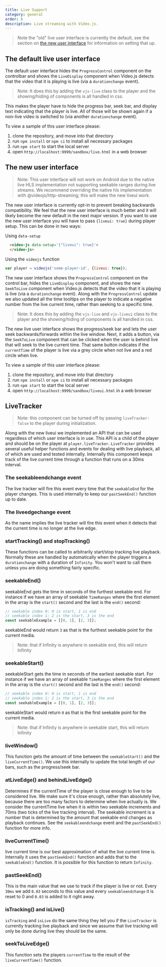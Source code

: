 ```yaml
---
title: Live Support
category: general
order: 6
description: Live streaming with Video.js.
---
```


> Note the "old" live user interface is currently the default, see the section on [the new user interface](#the-new-user-interface) for information on setting that up.

## The default live user interface

The default user interface hides the `ProgressControl` component on the controlbar and shows the `LiveDisplay` component when Video.js detects that the video that it is playing is live (via a `durationchange` event).

> Note: It does this by adding the `vjs-live` class to the player and the showing/hiding of components is all handled in css.

This makes the player have to hide the progress bar, seek bar, and display text indicating that the player is live. All of those will be shown again if a non-live video is switched to (via another `durationchange` event).

To view a sample of this user interface please:

1. clone the repository, and move into that directory
1. run `npm install` or `npm ci` to install all necessary packages
1. run `npm start` to start the local server
1. open `http://localhost:9999/sandbox/live.html` in a web browser

## The new user interface

> Note: This user interface will not work on Android due to the native live HLS implementation not supporting seekable ranges during live streams. We recommend overriding the native hls implementation with @videojs/http-streaming; this will make the new liveui work.

The new user interface is currently opt-in to prevent breaking backwards compatibility. We feel that the new user interface is much better and it will likely become the new default in the next major version. If you want to use the new user interface you will have to pass `{liveui: true}` during player setup. This can be done in two ways:

Using `data-setup`

```html
  <video-js data-setup='{"liveui": true}'>
  </video-js>
```

Using the `videojs` function

```js
var player = videojs('some-player-id', {liveui: true});
```

The new user interface shows the `ProgressControl` component on the control bar, hides the `LiveDisplay` component, and shows the new `SeekToLive` component when Video.js detects that the video that it is playing is live (via a `durationchange` event). Along with the `ProgressControl` update we also updated all the time tooltips on the player to indicate a negative number from the live current time, rather than seeking to a specific time.

> Note: It does this by adding the `vjs-live` and `vjs-liveui` class to the player and the showing/hiding of components is all handled in css.

The new live user interface shows the progress/seek bar and lets the user seek backwards/forwards within the live window. Next, it adds a button, via the `SeekToLive` component that can be clicked when the user is behind live that will seek to the live current time. That same button indicates if the `currentTime` of the player is live via a grey circle when not live and a red circle when live.

To view a sample of this user interface please:

1. clone the repository, and move into that directory
1. run `npm install` or `npm ci` to install all necessary packages
1. run `npm start` to start the local server
1. open `http://localhost:9999/sandbox/liveui.html` in a web browser

## LiveTracker

> Note: this component can be turned off by passing `liveTracker: false` to the player during initialization.

Along with the new liveui we implemented an API that can be used regardless of which user interface is in use. This API is a child of the player and should be on the player at `player.liveTracker`. `LiveTracker` provides several useful helper functions and events for dealing with live playback, all of which are used and tested internally. Internally this component keeps track of the live current time through a function that runs on a 30ms interval.

### The seekableendchange event

The live tracker will fire this event every time that the `seekableEnd` for the player changes. This is used internally to keep our `pastSeekEnd()` function up to date.

### The liveedgechange event

As the name implies the live tracker will fire this event when it detects that the current time is no longer at the live edge.

### startTracking() and stopTracking()

These functions can be called to arbitrarily start/stop tracking live playback. Normally these are handled by automatically when the player triggers a `durationchange` with a duration of `Infinity`. You won't want to call them unless you are doing something fairly specific.

### seekableEnd()

seekableEnd gets the time in seconds of the furthest seekable end. For instance if we have an array of seekable `TimeRanges` where the first element in the array is the `start()` second and the last is the `end()` second:

```js
// seekable index 0: 0 is start, 1 is end
// seekable index 1: 2 is the start, 3 is the end
const seekableExample = [[0, 1], [2, 3]];
```

seekableEnd would return `3` as that is the furthest seekable point for the current media.

> Note: that if Infinity is anywhere in seekable end, this will return Infinity

### seekableStart()

seekableStart gets the time in seconds of the earliest seekable start. For instance if we have an array of seekable `TimeRanges` where the first element in the array is the `start()` second and the last is the `end()` second:

```js
// seekable index 0: 0 is start, 1 is end
// seekable index 1: 2 is the start, 3 is the end
const seekableExample = [[0, 1], [2, 3]];
```

seekableStart would return `0` as that is the first seekable point for the current media.

> Note: that if Infinity is anywhere in seekable start, this will return Infinity

### liveWindow()

This function gets the amount of time between the `seekableStart()` and the `liveCurrentTime()`. We use this internally to update the total length of our bars, such as the progress/seek bar.

### atLiveEdge() and behindLiveEdge()

Determines if the currentTime of the player is close enough to live to be considered live. We make sure it's close enough, rather than absolutely live, because there are too many factors to determine when live actually is. We consider the currentTime live when it is within two seekable increments and 70ms (two ticks of the live tracking interval). The seekable increment is a number that is determined by the amount that seekable end changes as playback continues. See the `seekableendchange` event and the `pastSeekEnd()` function for more info.

### liveCurrentTime()

live current time is our best approximation of what the live current time is. Internally it uses the `pastSeekEnd()` function and adds that to the `seekableEnd()` function. It is possible for this function to return `Infinity`.

### pastSeekEnd()

This is the main value that we use to track if the player is live or not. Every `30ms` we add `0.03` seconds to this value and every `seekableendchange` it is reset to 0 and `0.03` is added to it right away.

### isTracking() and isLive()

`isTracking` and `isLive` do the same thing they tell you if the `LiveTracker` is currently tracking live playback and since we assume that live tracking will only be done during live they should be the same.

### seekToLiveEdge()

This function sets the players `currentTime` to the result of the `liveCurrentTime()` function.
